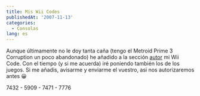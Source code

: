 ```yaml
---
title: Mis Wii Codes
publishedAt: '2007-11-13'
categories:
  - Consolas
lang: es
---
```


Aunque últimamente no le doy tanta caña (tengo el Metroid Prime 3 Corruption un poco abandonado) he añadido a la sección [autor](/autor) mi Wii Code. Con el tiempo (y si me acuerda) iré poniendo también los de los juegos. Si me añadis, avisarme y enviarme el vuestro, asi nos autorizaremos antes 😀

7432 - 5909 - 7471 - 7776
